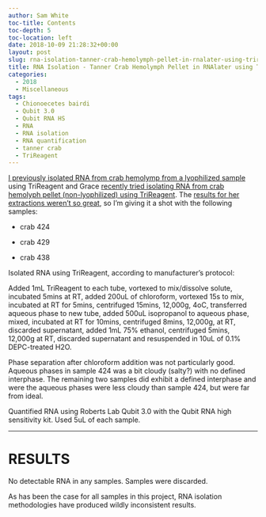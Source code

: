 ```yaml
---
author: Sam White
toc-title: Contents
toc-depth: 5
toc-location: left
date: 2018-10-09 21:28:32+00:00
layout: post
slug: rna-isolation-tanner-crab-hemolymph-pellet-in-rnalater-using-trireagent
title: RNA Isolation - Tanner Crab Hemolymph Pellet in RNAlater using TriReagent
categories:
  - 2018
  - Miscellaneous
tags:
  - Chionoecetes bairdi
  - Qubit 3.0
  - Qubit RNA HS
  - RNA
  - RNA isolation
  - RNA quantification
  - tanner crab
  - TriReagent
---
```


[I previously isolated RNA from crab hemolymp from a lyophilized sample](https://robertslab.github.io/sams-notebook/posts/2018/2018-09-17-3558/) using TriReagent and Grace [recently tried isolating RNA from crab hemolyph pellet (non-lyophilized) using TriReagent](https://github.com/grace-ac/grace-ac.github.io/blob/master/_posts/2018-10-08-R-plans-Bioanalyzer-results.md). The [results for her extractions weren't so great](https://github.com/RobertsLab/resources/issues/393#issuecomment-428025198), so I'm giving it a shot with the following samples:





  * crab 424



  * crab 429



  * crab 438






Isolated RNA using TriReagent, according to manufacturer's protocol:

Added 1mL TriReagent to each tube, vortexed to mix/dissolve solute, incubated 5mins at RT, added 200uL of chloroform, vortexed 15s to mix, incubated at RT for 5mins, centrifuged 15mins, 12,000g, 4oC, transferred aqueous phase to new tube, added 500uL isopropanol to aqueous phase, mixed, incubated at RT for 10mins, centrifuged 8mins, 12,000g, at RT, discarded supernatant, added 1mL 75% ethanol, centrifuged 5mins, 12,000g at RT, discarded supernatant and resuspended in 10uL of 0.1% DEPC-treated H2O.

Phase separation after chloroform addition was not particularly good. Aqueous phases in sample 424 was a bit cloudy (salty?) with no defined interphase. The remaining two samples did exhibit a defined interphase and were the aqueous phases were less cloudy than sample 424, but were far from ideal.

Quantified RNA using Roberts Lab Qubit 3.0 with the Qubit RNA high sensitivity kit. Used 5uL of each sample.



* * *





# RESULTS



No detectable RNA in any samples. Samples were discarded.

As has been the case for all samples in this project, RNA isolation methodologies have produced wildly inconsistent results.
